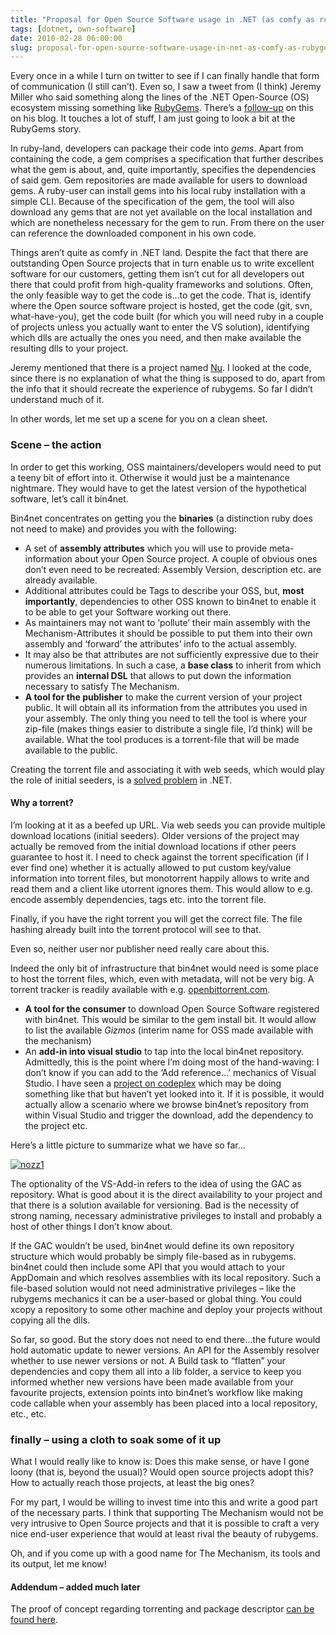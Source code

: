 ```yaml
---
title: "Proposal for Open Source Software usage in .NET (as comfy as rubygems)"
tags: [dotnet, own-software]
date: 2010-02-28 06:00:00
slug: proposal-for-open-source-software-usage-in-net-as-comfy-as-rubygems
---
```


Every once in a while I turn on twitter to see if I can finally handle that form of communication (I still can’t). Even so, I saw a tweet from (I think) Jeremy Miller who said something along the lines of the .NET Open-Source (OS) ecosystem missing something like [RubyGems](http://docs.rubygems.org/). There’s a [follow-up](http://codebetter.com/blogs/jeremy.miller/archive/2010/02/25/a-vision-for-fubumvc-s-component-model-gems-nu-engines-slices-oh-my.aspx) on this on his blog. It touches a lot of stuff, I am just going to look a bit at the RubyGems story.

In ruby-land, developers can package their code into _gems_. Apart from containing the code, a gem comprises a specification that further describes what the gem is about, and, quite importantly, specifies the dependencies of said gem. Gem repositories are made available for users to download gems. A ruby-user can install gems into his local ruby installation with a simple CLI. Because of the specification of the gem, the tool will also download any gems that are not yet available on the local installation and which are nonetheless necessary for the gem to run. From there on the user can reference the downloaded component in his own code.

Things aren’t quite as comfy in .NET land. Despite the fact that there are outstanding Open Source projects that in turn enable us to write excellent software for our customers, getting them isn’t cut for all developers out there that could profit from high-quality frameworks and solutions. Often, the only feasible way to get the code is...to get the code. That is, identify where the Open source software project is hosted, get the code (git, svn, what-have-you), get the code built (for which you will need ruby in a couple of projects unless you actually want to enter the VS solution), identifying which dlls are actually the ones you need, and then make available the resulting dlls to your project.

Jeremy mentioned that there is a project named [Nu](http://wiki.github.com/phatboyg/nu/). I looked at the code, since there is no explanation of what the thing is supposed to do, apart from the info that it should recreate the experience of rubygems. So far I didn’t understand much of it.

In other words, let me set up a scene for you on a clean sheet.

### Scene – the action

In order to get this working, OSS maintainers/developers would need to put a teeny bit of effort into it. Otherwise it would just be a maintenance nightmare. They would have to get the latest version of the hypothetical software, let’s call it bin4net. 

Bin4net concentrates on getting you the **binaries** (a distinction ruby does not need to make) and provides you with the following:

* A set of **assembly attributes** which you will use to provide meta-information about your Open Source project. A couple of obvious ones don’t even need to be recreated: Assembly Version, description etc. are already available.
* Additional attributes could be Tags to describe your OSS, but, **most importantly**, dependencies to other OSS known to bin4net to enable it to be able to get your Software working out there.
* As maintainers may not want to ‘pollute’ their main assembly with the Mechanism-Attributes it should be possible to put them into their own assembly and ‘forward’ the attributes’ info to the actual assembly.
* It may also be that attributes are not sufficiently expressive due to their numerous limitations. In such a case, a **base class** to inherit from which provides an **internal DSL** that allows to put down the information necessary to satisfy The Mechanism.
* **A tool for the publisher** to make the current version of your project public. It will obtain all its information from the attributes you used in your assembly. The only thing you need to tell the tool is where your zip-file (makes things easier to distribute a single file, I’d think) will be available. What the tool produces is a torrent-file that will be made available to the public.

Creating the torrent file and associating it with web seeds, which would play the role of initial seeders, is a 
[solved problem](http://projects.qnetp.net/projects/show/monotorrent) in .NET.

#### Why a torrent?

I’m looking at it as a beefed up URL. Via web seeds you can provide multiple download locations (initial seeders). Older versions of the project may actually be removed from the initial download locations if other peers guarantee to host it. I need to check against the torrent specification (if I ever find one) whether it is actually allowed to put custom key/value information into torrent files, but monotorrent happily allows to write and read them and a client like utorrent ignores them. This would allow to e.g. encode assembly dependencies, tags etc. into the torrent file.

Finally, if you have the right torrent you will get the correct file. The file hashing already built into the torrent protocol will see to that.

Even so, neither user nor publisher need really care about this.

Indeed the only bit of infrastructure that bin4net would need is some place to host the torrent files, which, even with metadata, will not be very big. A torrent tracker is readily available with e.g. [openbittorrent.com](http://openbittorrent.com/).

 * **A tool for the consumer** to download Open Source Software registered with bin4net. This would be similar to the gem install bit. It would allow to list the available _Gizmos_ (interim name for OSS made available with the mechanism) 
 * An **add-in into visual studio** to tap into the local bin4net repository. Admittedly, this is the point where I’m doing most of the hand-waving: I don’t know if you can add to the ‘Add reference…’ mechanics of Visual Studio. I have seen a [project on codeplex](http://npanday.codeplex.com/) which may be doing something like that but haven’t yet looked into it. If it is possible, it would actually allow a scenario where we browse bin4net’s repository from within Visual Studio and trigger the download, add the dependency to the project etc. 

Here’s a little picture to summarize what we have so far…

[![nozz1](/assets/nozz1_thumb.png "nozz1")](/assets/nozz1_2.png)

The optionality of the VS-Add-in refers to the idea of using the GAC as repository. What is good about it is the direct availability to your project and that there is a solution available for versioning. Bad is the necessity of strong naming, necessary administrative privileges to install and probably a host of other things I don’t know about.

If the GAC wouldn’t be used, bin4net would define its own repository structure which would probably be simply file-based as in rubygems. bin4net could then include some API that you would attach to your AppDomain and which resolves assemblies with its local repository. Such a file-based solution would not need administrative privileges – like the rubygems mechanics it can be a user-based or global thing. You could xcopy a repository to some other machine and deploy your projects without copying all the dlls.

So far, so good. But the story does not need to end there...the future would hold automatic update to newer versions. An API for the Assembly resolver whether to use newer versions or not. A Build task to “flatten” your dependencies and copy them all into a lib folder, a service to keep you informed whether new versions have been made available from your favourite projects, extension points into bin4net’s workflow like making code callable when your assembly has been placed into a local repository, etc., etc.

### finally – using a cloth to soak some of it up

What I would really like to know is: Does this make sense, or have I gone loony (that is, beyond the usual)? Would open source projects adopt this? How to actually reach those projects, at least the big ones?

For my part, I would be willing to invest time into this and write a good part of the necessary parts. I think that supporting The Mechanism would not be very intrusive to Open Source projects and that it is possible to craft a very nice end-user experience that would at least rival the beauty of rubygems.

Oh, and if you come up with a good name for The Mechanism, its tools and its output, let me know!

#### Addendum – added much later

The proof of concept regarding torrenting and package descriptor [can be found here](https://github.com/flq/bin4net).